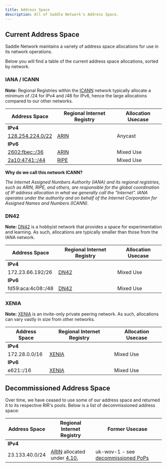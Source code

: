 ---
title: Address Space
description: All of Saddle Network's Address Space.
---

## Current Address Space

Saddle Network maintains a variety of address space allocations for use in its network operations. 

Below you will find a table of the current address space allocations, sorted by network.

### IANA / ICANN
**Note:** Regional Registries within the [ICANN](/infra/nets/icann) network typically allocate a minimum of /24 for IPv4 and /48 for IPv6, hence the large allocations compared to our other networks.

| Address Space | Regional Internet Registry            | Allocation Usecase |
| -------------- | ---------------------------------- | ------------------ |
| **IPv4** |||
| [128.254.224.0/22](/infra/ips/224.0) | [ARIN](https://whois.arin.net/rest/net/NET-128-254-224-0-1) | Anycast |
| **IPv6** |||
| [2602:fbec::/36](/infra/ips/2602fbec) | [ARIN](https://whois.arin.net/rest/net/NET6-2602-FBEC-1) | Mixed Use |
| [2a10:4741::/44](/infra/ipa/2a104741) | [RIPE](https://apps.db.ripe.net/db-web-ui/#/query?searchtext=2a10:4741::/44) | Mixed Use |

**Why do we call this network ICANN?**

*The Internet Assigned Numbers Authority (IANA) and its regional registries, such as ARIN, RIPE, and others, are responsible for the global coordination of IP address allocation in what we generally call the "Internet". IANA operates under the authority and on behalf of the Internet Corporation for Assigned Names and Numbers (ICANN).*

### DN42
**Note:** [DN42](/infra/nets/dn42) is a hobbyist network that provides a space for experimentation and learning. As such, allocations are typically smaller than those from the IANA network.

| Address Space | Regional Internet Registry            | Allocation Usecase |
| -------------- | ---------------------------------- | ------------------ |
| **IPv4** |||
| 172.23.66.192/26 | [DN42](https://dn42.dev) | Mixed Use |
| **IPv6** |||
| fd59:aca:4c08::/48 | [DN42](https://dn42.dev) | Mixed Use |

### XENIA
**Note:** [XENIA](/infra/nets/xenia) is an invite-only private peering network. As such, allocations can vary vastly in size from other networks.

| Address Space | Regional Internet Registry            | Allocation Usecase |
| -------------- | ---------------------------------- | ------------------ |
| **IPv4** |||
| 172.28.0.0/16 | [XENIA](https://xnia.net) | Mixed Use |
| **IPv6** |||
| e621::/16 | [XENIA](https://xnia.net) | Mixed Use |


## Decommissioned Address Space
Over time, we have ceased to use some of our address space and returned it to its respective RIR's pools. Below is a list of decommissioned address space:

| Address Space | Regional Internet Registry | Former Usecase |
| -------------- | ---------------------------------- | ------------------ |
| **IPv4** |||
| 23.133.40.0/24 | [ARIN](https://whois.arin.net/rest/net/NET-128-254-224-0-1) allocated under [4.10.](https://www.arin.net/participate/policy/nrpm/#4-10-dedicated-ipv4-allocation-to-facilitate-ipv6-deployment) | uk-wov-1 - see [decommissioned PoPs](/infra/pops) |
